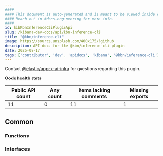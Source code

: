 ```yaml
---
####
#### This document is auto-generated and is meant to be viewed inside our experimental, new docs system.
#### Reach out in #docs-engineering for more info.
####
id: kibKbnInferenceCliPluginApi
slug: /kibana-dev-docs/api/kbn-inference-cli
title: "@kbn/inference-cli"
image: https://source.unsplash.com/400x175/?github
description: API docs for the @kbn/inference-cli plugin
date: 2025-08-17
tags: ['contributor', 'dev', 'apidocs', 'kibana', '@kbn/inference-cli']
---
```




Contact [@elastic/appex-ai-infra](https://github.com/orgs/elastic/teams/appex-ai-infra) for questions regarding this plugin.

**Code health stats**

| Public API count  | Any count | Items lacking comments | Missing exports |
|-------------------|-----------|------------------------|-----------------|
| 11 | 0 | 11 | 1 |

## Common

### Functions
<DocDefinitionList data={kbnInferenceCliObj.common.functions}/>

### Interfaces
<DocDefinitionList data={kbnInferenceCliObj.common.interfaces}/>

